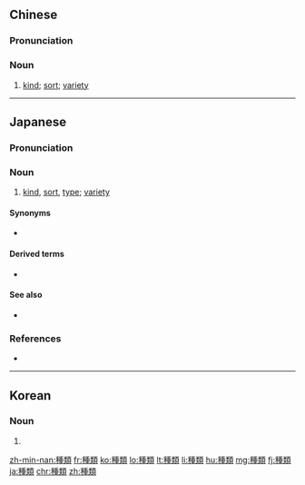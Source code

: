 {{also|种类}}
==Chinese==
{{zh-forms|s=种类}}

===Pronunciation===
{{zh-pron
|m=zhǒnglèi
|c=zung2 leoi6
|h=pfs=chúng-lui
|mn=qz,tw,xm,zz:chióng-lūi/qz,twv,xm,zz:chéng-lūi
|cat=n
}}

===Noun===
{{zh-noun}}

# [[kind]]; [[sort]]; [[variety]]

{{zh-cat|Intermediate}}

----

==Japanese==
{{ja-kanjitab|しゅ|るい|yomi=o}}

===Pronunciation===
{{ja-pron|しゅるい|acc=a|acc_ref=NHK,DJR|y=go|a=Ja-shurui-kind(sort).ogg}}

===Noun===
{{ja-noun|しゅるい}}

# [[kind]], [[sort]], [[type]]; [[variety]]

====Synonyms====
* {{ja-r|分類|ぶんるい}}

====Derived terms====
* {{ja-r|種類別|しゅるいべつ|gloss=categorized by type}}

====See also====
* {{ja-r|類い|たぐい}}

===References===
<references/>
* {{R:Shogakukan}}

----

==Korean==
{{ko-hanjatab}}

===Noun===
{{ko-noun|hj|hangeul=종류}}

# {{hanja form of|종류|[[type]], [[kind]]}}

[[zh-min-nan:種類]]
[[fr:種類]]
[[ko:種類]]
[[lo:種類]]
[[lt:種類]]
[[li:種類]]
[[hu:種類]]
[[mg:種類]]
[[fj:種類]]
[[ja:種類]]
[[chr:種類]]
[[zh:種類]]